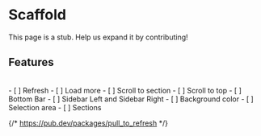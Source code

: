 
# Scaffold

<Callout emoji="🚧" type="warning">
This page is a stub. Help us expand it by contributing!
</Callout>


## Features
<br/>
- [ ]  Refresh
- [ ]  Load more
- [ ]  Scroll to section
- [ ]  Scroll to top
- [ ]  Bottom Bar
- [ ]  Sidebar Left and Sidebar Right
- [ ]  Background color
- [ ]  Selection area
- [ ]  Sections


{/* https://pub.dev/packages/pull_to_refresh */}